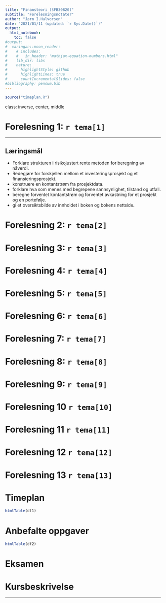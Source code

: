 ```yaml
---
title: "Finansteori (SFB30820)"
subtitle: "Forelesningsnotater"
author: "Jørn I.Halvorsen"
date: "2021/01/11 (updated: `r Sys.Date()`)"
output: 
  html_notebook:
    toc: false
#output:
#  xaringan::moon_reader:
#    # includes:
#    #   in_header: "mathjax-equation-numbers.html"
#    lib_dir: libs
#    nature:
#      highlightStyle: github
#      highlightLines: true
#      countIncrementalSlides: false
#bibliography: pensum.bib
---
```


```r
source("timeplan.R")
```

class: inverse, center, middle

# Forelesning 1: `r tema[1]`

---

## Læringsmål

- Forklare strukturen i risikojustert rente metoden for beregning av nåverdi.
- Redegjøre for forskjellen mellom et investeringsprosjekt og et finansieringsprosjekt.
- konstruere en kontantstrøm fra prosjektdata.
- forklare hva som menes med begrepene sannsynlighet, tilstand og utfall.
- beregne forventet kontantstrøm og forventet avkastning for et prosjekt og en portefølje.
- gi et oversiktsbilde av innholdet i boken og bokens nettside.

# Forelesning 2: `r tema[2]`
# Forelesning 3: `r tema[3]`
# Forelesning 4: `r tema[4]`
# Forelesning 5: `r tema[5]` 
# Forelesning 6: `r tema[6]`
# Forelesning 7: `r tema[7]`
# Forelesning 8: `r tema[8]`
# Forelesning 9: `r tema[9]`
# Forelesning 10 `r tema[10]`
# Forelesning 11 `r tema[11]`
# Forelesning 12 `r tema[12]`
# Forelesning 13 `r tema[13]`


# Timeplan
```r
htmlTable(df1)
```

# Anbefalte oppgaver
```r
htmlTable(df2)
```
# Eksamen

# Kursbeskrivelse

---
